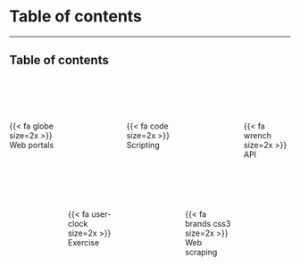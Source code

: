# Table of contents

---

## Table of contents

<br>
<br>
<br>

:::: { .columns }

::: { .column .center width="20%"}
{{< fa globe size=2x >}}
Web portals
:::

::: { .column .center width="20%"}
:::

::: { .column .center width="20%"}
{{< fa code size=2x >}}
Scripting
:::

::: { .column .center width="20%"}
:::

::: { .column .center width="20%"}
{{< fa wrench size=2x >}}
API
:::

::::

<br><br>

:::: { .columns }

::: { .column .center width="20%"}
:::

::: { .column .center width="20%"}
{{< fa user-clock size=2x >}}
Exercise
:::

::: { .column .center width="20%"}
:::

::: { .column .center width="20%"}
{{< fa brands css3 size=2x >}}
Web scraping
:::

::: { .column .center width="20%"}
:::

::::



